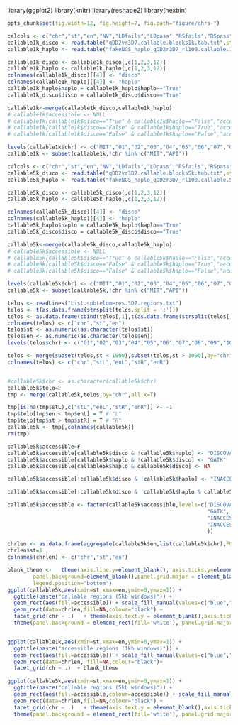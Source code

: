 library(ggplot2)
library(knitr)
library(reshape2)
library(hexbin)
```r
opts_chunk$set(fig.width=12, fig.height=7, fig.path="figure/chrs-")

``` 

```r
calcols <- c("chr","st","en","NV","LDfails","LDpass","RSfails","RSpass","df","dn","Dpass","multipass")
callable1k_disco <- read.table("qDD2vr3D7.callable.blocks1k.tab.txt",stringsAsFactors = T,sep='\t',header=F,col.names = calcols)
callable1k_haplo <- read.table("fakeNGS_haplo_qDD2r3D7_rl100.callable.1k.txt",stringsAsFactors = T,sep='\t',header=F,col.names = calcols)

callable1k_disco <- callable1k_disco[,c(1,2,3,12)]
callable1k_haplo <- callable1k_haplo[,c(1,2,3,12)]
colnames(callable1k_disco)[[4]] <- "disco"
colnames(callable1k_haplo)[[4]] <- "haplo"
callable1k_haplo$haplo = callable1k_haplo$haplo=="True"
callable1k_disco$disco = callable1k_disco$disco=="True"

callable1k<-merge(callable1k_disco,callable1k_haplo)
# callable1k$accessible <- NULL
# callable1k[callable1k$disco=="True" & callable1k$haplo=="False","accessible"] <- "DISCOVAR only"
# callable1k[callable1k$disco=="False" & callable1k$haplo=="True","accessible"] <- "haplo only"
# callable1k[callable1k$disco=="False" & callable1k$haplo=="False","accessible"] <- "inacessible"

levels(callable1k$chr) <- c("MIT","01","02","03","04","05","06","07","08","09","10","11","12","13","14","API")
callable1k <- subset(callable1k,!chr %in% c("MIT","API"))
```



```r
calcols <- c("chr","st","en","NV","LDfails","LDpass","RSfails","RSpass","df","dn","Dpass","multipass")
callable5k_disco <- read.table("qDD2vr3D7.callable.blocks5k.tab.txt",stringsAsFactors = T,sep='\t',header=F,col.names = calcols)
callable5k_haplo <- read.table("fakeNGS_haplo_qDD2r3D7_rl100.callable.5k.txt",stringsAsFactors = T,sep='\t',header=F,col.names = calcols)

callable5k_disco <- callable5k_disco[,c(1,2,3,12)]
callable5k_haplo <- callable5k_haplo[,c(1,2,3,12)]

colnames(callable5k_disco)[[4]] <- "disco"
colnames(callable5k_haplo)[[4]] <- "haplo"
callable5k_haplo$haplo = callable5k_haplo$haplo=="True"
callable5k_disco$disco = callable5k_disco$disco=="True"

callable5k<-merge(callable5k_disco,callable5k_haplo)
# callable5k$accessible <- NULL
# callable5k[callable5k$disco=="True" & callable5k$haplo=="False","accessible"] <- "DISCOVAR only"
# callable5k[callable5k$disco=="False" & callable5k$haplo=="True","accessible"] <- "haplo only"
# callable5k[callable5k$disco=="False" & callable5k$haplo=="False","accessible"] <- "inacessible"

levels(callable5k$chr) <- c("MIT","01","02","03","04","05","06","07","08","09","10","11","12","13","14","API")
callable5k <- subset(callable5k,!chr %in% c("MIT","API"))
```

```r
telos <- readLines("List.subtelomeres.3D7.regions.txt")
telos <- t(as.data.frame(strsplit(telos,split = ':')))
telos <- as.data.frame(cbind(telos[,1],t(as.data.frame(strsplit(telos[,2],split = '-')))))
colnames(telos) <- c("chr","st","en")
telos$st <- as.numeric(as.character(telos$st))
telos$en <- as.numeric(as.character(telos$en))
levels(telos$chr) <- c("01","02","03","04","05","06","07","08","09","10","11","12","13","14")

telos <- merge(subset(telos,st < 1000),subset(telos,st > 1000),by="chr")
colnames(telos) <- c("chr","stL","enL","stR","enR")


#callable5k$chr <- as.character(callable5k$chr)
callable5k$telo=F
tmp <- merge(callable5k,telos,by="chr",all.x=T)

tmp[is.na(tmp$stL),c("stL","enL","stR","enR")] <- -1
tmp$telo[tmp$en < tmp$enL] = T # "L"
tmp$telo[tmp$st > tmp$stR] = T # "R"
callable5k <- tmp[,colnames(callable5k)]
rm(tmp)
```

```r
callable5k$accessible=F
callable5k$accessible[callable5k$disco & !callable5k$haplo] <- "DISCOVAR"
callable5k$accessible[callable5k$haplo & !callable5k$disco] <- "GATK"
callable5k$accessible[callable5k$haplo & callable5k$disco] <- NA

callable5k$accessible[!callable5k$disco & !callable5k$haplo] <- "INACCESSIBLE"

callable5k$accessible[!callable5k$disco & !callable5k$haplo & callable5k$telo] <- "INACCESSIBLE (TELOMERE)"

callable5k$accessible <- factor(callable5k$accessible,levels=c("DISCOVAR",
                                                               "GATK",
                                                               "INACCESSIBLE",
                                                               "INACCESSIBLE (TELOMERE)"
                                                               ))
```

```r
chrlen <- as.data.frame(aggregate(callable5k$en,list(callable5k$chr),FUN=max))
chrlen$st=1
colnames(chrlen) <- c("chr","st","en")
```


```r

blank_theme <-   theme(axis.line.y=element_blank(), axis.ticks.y=element_blank(),axis.text.y=element_blank(),
        panel.background=element_blank(),panel.grid.major = element_blank(), panel.grid.minor = element_blank(),
        legend.position="bottom")
ggplot(callable5k,aes(xmin=st,xmax=en,ymin=0,ymax=1)) + 
  ggtitle(paste("callable regions (5kb windows)")) +
  geom_rect(aes(fill=accessible)) + scale_fill_manual(values=c("blue","orange","grey","#888888"))+
  geom_rect(data=chrlen,fill=NA,colour="black") + 
  facet_grid(chr ~ .)   + theme(axis.text.y = element_blank(),axis.ticks.y=element_blank(),legend.position="bottom") +
  theme(panel.background = element_rect(fill='white'), panel.grid.major = element_blank(), panel.grid.minor = element_blank())


ggplot(callable1k,aes(xmin=st,xmax=en,ymin=0,ymax=1)) + 
  ggtitle(paste("accessible regions (1kb windows)")) +
  geom_rect(aes(fill=accessible)) + scale_fill_manual(values=c("blue","orange","grey"))+
  geom_rect(data=chrlen, fill=NA,colour="black")+
  facet_grid(ch ~ .)  + blank_theme


```


```r

ggplot(callable5k,aes(xmin=st,xmax=en,ymin=0,ymax=1)) + 
  ggtitle(paste("callable regions (5kb windows)")) +
  geom_rect(aes(fill=accessible,colour=accessible)) + scale_fill_manual(values=c("blue","orange","grey","#888888"))+ scale_colour_manual(values=c("blue","orange","grey","#888888"))+
  geom_rect(data=chrlen,fill=NA,colour="black") + 
  facet_grid(chr ~ .)   + theme(axis.text.y = element_blank(),axis.ticks.y=element_blank(),legend.position="bottom") +
  theme(panel.background = element_rect(fill='white'), panel.grid.major = element_blank(), panel.grid.minor = element_blank())

```
